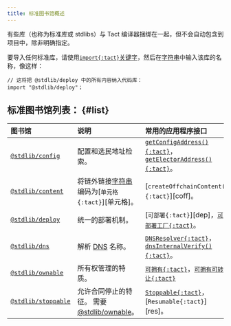 ```yaml
---
title: 标准图书馆概述
---
```


有些库（也称为标准库或 stdlibs）与 Tact 编译器捆绑在一起，但不会自动包含到项目中，除非明确指定。

要导入任何标准库，请使用[`import{:tact}`关键字](/book/import)，然后在[字符串][p]中输入该库的名称，像这样：

```tact
// 这将把 @stdlib/deploy 中的所有内容纳入代码库：
import "@stdlib/deploy"；
```

## 标准图书馆列表： {#list}

| 图书馆                      | 说明                                                      | 常用的应用程序接口                                                               |
| :----------------------- | :------------------------------------------------------ | :---------------------------------------------------------------------- |
| [`@stdlib/config`][1]    | 配置和选民地址检索。                                              | [`getConfigAddress(){:tact}`][gca]，[`getElectorAddress(){:tact}`][gea]。 |
| [`@stdlib/content`][2]   | 将链外链接[字符串][p]编码为[`单元格{:tact}`][单元格]。                    | [`createOffchainContent(){:tact}`][coff]。                               |
| [`@stdlib/deploy`][3]    | 统一的部署机制。                                                | [`可部署{:tact}`][dep]，[`可部署工厂{:tact}`][fcd]。                              |
| [`@stdlib/dns`][4]       | 解析 [DNS][dns] 名称。                                       | [`DNSResolver{:tact}`][dnsr]，[`dnsInternalVerify(){:tact}`][dnsi]。      |
| [`@stdlib/ownable`][5]   | 所有权管理的特质。                                               | [`可拥有{:tact}`][拥有]，[`可拥有可转让{:tact}`][拥有]                                |
| [`@stdlib/stoppable`][6] | 允许合同停止的特征。 需要 [@stdlib/ownable][5]。                     | [`Stoppable{:tact}`][stp]，[`Resumable{:tact}`][res]。                    |

[1]: /ref/stdlib-config
[gca]: /ref/stdlib-config#getconfigaddress
[gea]: /ref/stdlib-config#getelectoraddress
[2]: /ref/stdlib-content
[库克]: /ref/stdlib-content#createoffchaincontent
[3]: /ref/stdlib-deploy
[描写]: /ref/stdlib-deploy#deployable
[fcd]: /ref/stdlib-deploy#factorydeployable
[4]: /ref/stdlib-dns
[dnsr]: /ref/stdlib-dns#dnsresolver
[dnsi]: /ref/stdlib-dns#dnsinternalverify
[5]: /ref/stdlib-ownable
[拥有]: /ref/stdlib-ownable#ownable
[拥有]: /ref/stdlib-ownable#ownabletransferable
[6]: /ref/stdlib-stoppable
[stp]: /ref/stdlib-stoppable#stoppable
[重新]: /ref/stdlib-stoppable#resumable
[p]: /book/types#primitive-types
[电池]: /book/cells#cells
[dns]: https://docs.ton.org/participate/web3/dns
